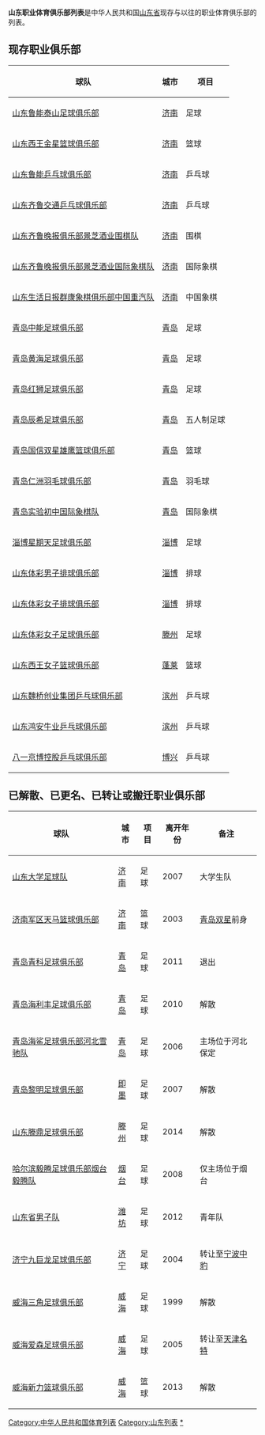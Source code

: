 {{unreferenced|time=2017-02-18T23:05:11+00:00}}
'''山东职业体育俱乐部列表'''是中华人民共和国[[山东省|山东省]]现存与以往的职业体育俱乐部的列表。
== 现存职业俱乐部 ==
{| class="wikitable sortable"
! 球队 || 城市 || 项目
|-
| [[山东鲁能泰山足球俱乐部|山东鲁能泰山足球俱乐部]] || [[济南|济南]] || 足球
|-
| [[山东西王金星篮球俱乐部|山东西王金星篮球俱乐部]] || [[济南|济南]] || 篮球
|-
| [[山东鲁能乒乓球俱乐部|山东鲁能乒乓球俱乐部]] || [[济南|济南]] || 乒乓球
|-
| [[山东齐鲁交通乒乓球俱乐部|山东齐鲁交通乒乓球俱乐部]] || [[济南|济南]] || 乒乓球
|-
| [[齐鲁晚报棋院|山东齐鲁晚报俱乐部景芝酒业围棋队]] || [[济南|济南]] || 围棋
|-
| [[齐鲁晚报棋院|山东齐鲁晚报俱乐部景芝酒业国际象棋队]] || [[济南|济南]] || 国际象棋
|-
| [[山东生活日报群康象棋俱乐部中国重汽队|山东生活日报群康象棋俱乐部中国重汽队]] || [[济南|济南]] || 中国象棋
|-
| [[青岛中能足球俱乐部|青岛中能足球俱乐部]] || [[青岛|青岛]] || 足球
|-
| [[青岛黄海足球俱乐部|青岛黄海足球俱乐部]] || [[青岛|青岛]] || 足球
|-
| [[青岛红狮足球俱乐部|青岛红狮足球俱乐部]] || [[青岛|青岛]] || 足球
|-
| [[青岛辰希足球俱乐部|青岛辰希足球俱乐部]] || [[青岛|青岛]] || 五人制足球
|-
| [[青岛国信双星雄鹰篮球俱乐部|青岛国信双星雄鹰篮球俱乐部]] || [[青岛|青岛]] || 篮球
|-
| [[青岛仁洲羽毛球俱乐部|青岛仁洲羽毛球俱乐部]] || [[青岛|青岛]] || 羽毛球
|-
| [[青岛实验初中国际象棋队|青岛实验初中国际象棋队]] || [[青岛|青岛]] || 国际象棋
|-
| [[淄博星期天足球俱乐部|淄博星期天足球俱乐部]] || [[淄博|淄博]] || 足球
|-
| [[山东体彩男子排球俱乐部|山东体彩男子排球俱乐部]] || [[淄博|淄博]] || 排球
|-
| [[山东体彩女子排球俱乐部|山东体彩女子排球俱乐部]] || [[淄博|淄博]] || 排球
|-
| [[山东体彩女子足球俱乐部|山东体彩女子足球俱乐部]] || [[滕州|滕州]] || 足球
|-
| [[山东西王女子篮球俱乐部|山东西王女子篮球俱乐部]] || [[蓬莱市|蓬莱]] || 篮球
|-
| [[山东魏桥创业集团乒乓球俱乐部|山东魏桥创业集团乒乓球俱乐部]] || [[滨州|滨州]] || 乒乓球
|-
| [[山东鸿安牛业乒乓球俱乐部|山东鸿安牛业乒乓球俱乐部]] || [[滨州|滨州]] || 乒乓球
|-
| [[八一京博控股乒乓球俱乐部|八一京博控股乒乓球俱乐部]] || [[博兴|博兴]] || 乒乓球
|}

== 已解散、已更名、已转让或搬迁职业俱乐部 ==
{| class="wikitable sortable"
! 球队 || 城市 || 项目 || 离开年份 || 备注
|- 
| [[山东大学足球队|山东大学足球队]] || [[济南|济南]] || 足球 || 2007 || 大学生队
|- 
| [[济南军区天马篮球俱乐部|济南军区天马篮球俱乐部]] || [[济南|济南]] || 篮球 || 2003 || [[青岛双星篮球俱乐部|青岛双星]]前身
|- 
| [[青岛青科足球俱乐部|青岛青科足球俱乐部]] || [[青岛|青岛]] || 足球 || 2011 || 退出
|- 
| [[青岛海利丰足球俱乐部|青岛海利丰足球俱乐部]] || [[青岛|青岛]] || 足球 || 2010 || 解散
|- 
| [[青岛海鲨足球俱乐部|青岛海鲨足球俱乐部河北雪驰队]] || [[青岛|青岛]] || 足球 || 2006 || 主场位于河北保定
|- 
| [[青岛黎明足球俱乐部|青岛黎明足球俱乐部]] || [[即墨|即墨]] || 足球 || 2007 || 解散
|- 
| [[山东滕鼎足球俱乐部|山东滕鼎足球俱乐部]] || [[滕州|滕州]] || 足球 || 2014 || 解散
|- 
| [[哈尔滨毅腾足球俱乐部|哈尔滨毅腾足球俱乐部烟台毅腾队]] || [[烟台|烟台]] || 足球 || 2008 || 仅主场位于烟台
|- 
| [[山东省男子队_(2011年)|山东省男子队]] || [[潍坊|潍坊]] || 足球 || 2012 || 青年队
|- 
| [[沈阳东进足球俱乐部|济宁九巨龙足球俱乐部]] || [[济宁|济宁]] || 足球 || 2004 || 转让至[[沈阳东进足球俱乐部|宁波中豹]]
|- 
| [[威海三角足球俱乐部|威海三角足球俱乐部]] || [[威海|威海]] || 足球 || 1999 || 解散
|- 
| [[天津名特足球俱乐部|威海爱森足球俱乐部]] || [[威海|威海]] || 足球 || 2005 || 转让至[[天津名特足球俱乐部|天津名特]]
|- 
| [[威海新力篮球俱乐部|威海新力篮球俱乐部]] || [[威海|威海]] || 篮球 || 2013 || 解散
|}

[[Category:中华人民共和国体育列表|Category:中华人民共和国体育列表]]
[[Category:山东列表|Category:山东列表]]
[[Category:山东体育俱乐部|*]]